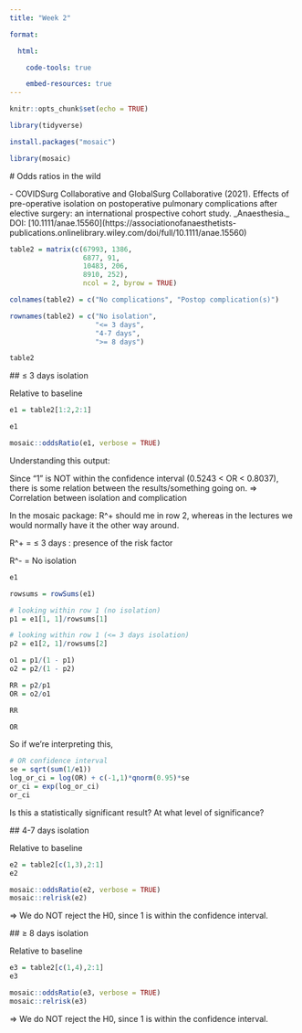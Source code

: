```yaml
---
title: "Week 2"

format: 

  html:

    code-tools: true

    embed-resources: true
---
```


```r
knitr::opts_chunk$set(echo = TRUE)

library(tidyverse)

install.packages("mosaic")

library(mosaic)
```

\# Odds ratios in the wild

\- COVIDSurg Collaborative and GlobalSurg Collaborative (2021). Effects of pre-operative isolation on postoperative pulmonary complications after elective surgery: an international prospective cohort study. \_Anaesthesia.\_ DOI: \[10.1111/anae.15560\](https://associationofanaesthetists-publications.onlinelibrary.wiley.com/doi/full/10.1111/anae.15560)

```r
table2 = matrix(c(67993, 1386,
                  6877, 91,
                  10483, 206,
                  8910, 252), 
                  ncol = 2, byrow = TRUE)

colnames(table2) = c("No complications", "Postop complication(s)")

rownames(table2) = c("No isolation",
                     "<= 3 days", 
                     "4-7 days",
                     ">= 8 days")

table2
```

\## ≤ 3 days isolation

Relative to baseline

```r
e1 = table2[1:2,2:1]

e1

mosaic::oddsRatio(e1, verbose = TRUE)
```

Understanding this output:

Since "1" is NOT within the confidence interval (0.5243 \< OR \< 0.8037), there is some relation between the results/something going on. =\> Correlation between isolation and complication

In the mosaic package: R\^+ should me in row 2, whereas in the lectures we would normally have it the other way around.

R\^+ = ≤ 3 days : presence of the risk factor

R\^- = No isolation

```r
e1

rowsums = rowSums(e1)

# looking within row 1 (no isolation)
p1 = e1[1, 1]/rowsums[1] 

# looking within row 1 (<= 3 days isolation)
p2 = e1[2, 1]/rowsums[2]

o1 = p1/(1 - p1)
o2 = p2/(1 - p2)

RR = p2/p1
OR = o2/o1

RR

OR
```

So if we're interpreting this,

```r
# OR confidence interval
se = sqrt(sum(1/e1))
log_or_ci = log(OR) + c(-1,1)*qnorm(0.95)*se
or_ci = exp(log_or_ci)
or_ci
```

Is this a statistically significant result? At what level of significance?

\## 4-7 days isolation

Relative to baseline

```r
e2 = table2[c(1,3),2:1]
e2

mosaic::oddsRatio(e2, verbose = TRUE)
mosaic::relrisk(e2)
```

=\> We do NOT reject the H0, since 1 is within the confidence interval.

\## ≥ 8 days isolation

Relative to baseline

```r
e3 = table2[c(1,4),2:1]
e3

mosaic::oddsRatio(e3, verbose = TRUE)
mosaic::relrisk(e3)
```

=\> We do NOT reject the H0, since 1 is within the confidence interval.
